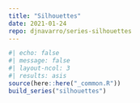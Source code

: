 ```yaml
---
title: "Silhouettes"
date: 2021-01-24
repo: djnavarro/series-silhouettes
---
```

  
```r
#| echo: false
#| message: false
#| layout-ncol: 3
#| results: asis
source(here::here("_common.R"))
build_series("silhouettes")
```
